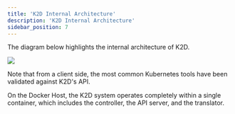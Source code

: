 ```yaml
---
title: 'K2D Internal Architecture'
description: 'K2D Internal Architecture'
sidebar_position: 7
---
```


The diagram below highlights the internal architecture of K2D.

![](./images/image5.png)

Note that from a client side, the most common Kubernetes tools have been validated against K2D's API.

On the Docker Host, the K2D system operates completely within a single container, which includes the controller, the API server, and the translator.
